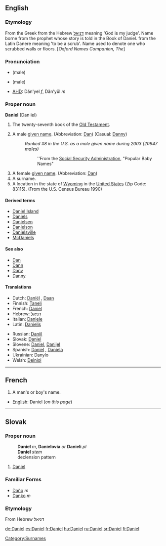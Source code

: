 {{wikipedia}}
==English==
{{Bible|27|Ezekiel|Hosea}}

===Etymology===
From the Greek {{polytonic|[[Δανιήλ]]}} from the Hebrew [[דניּאל]] meaning 'God is my judge'. Name borne from the prophet whose story is told in the Book of Daniel.  from the Latin Danere meaning 'to be a scrub'.  Name used to denote one who scrubbed walls or floors. [''Oxford Names Companion, The'']

===Pronunciation===
*{{IPA|/ˈdæn.jəl/}} (male)
*{{SAMPA|/"d{n.j@l/}} (male)
*[[AHD]]: Dăn'yel ''f'', Dăn'yŭl ''m''

===Proper noun===
'''Daniel''' (Dan&middot;iel)

# The twenty-seventh book of the [[Old Testament]].
#{{given name|male|from Hebrew|}} A male [[given name]]. (Abbreviation: [[Dan]]) (Casual: [[Danny]])
#:''Ranked #8 in the U.S. as a male given name during 2003 (20947 males)''
#::''From the [http://www.ssa.gov Social Security Administration], "Popular Baby Names"
#A female [[given name]]. (Abbreviation: [[Dan]])
#A surname.
#A location in the state of [[Wyoming]] in the [[United States]] (Zip Code: 83115). (From the U.S. Census Bureau 1990)

[[Category:Surnames]]

====Derived terms====
*[[Daniel Island]]
*[[Daniels]]
*[[Danielsen]]
*[[Danielson]]
*[[Danielsville]]
*[[McDaniels]]

====See also====
*[[Dan]]
*[[Dann]]
*[[Dany]]
*[[Danny]]

====Translations====
{{top}}
*Dutch: [[Daniël]] {{m}}, [[Daan]] {{m}}
*Finnish: [[Taneli]]
*French: [[Daniel]]
*Hebrew: [[דניאל|דָּנִיֵּאל]] {{mf}}
*Italian: [[Daniele]]
*Latin: [[Danielis]]
{{mid}}
*Russian: [[Daniil]]
*Slovak: [[Daniel#Slovak|Daniel]] {{m}}
*Slovene: [[Daniel]], [[Danijel]]
*Spanish: [[Daniel]] {{m}}, [[Daniela]] {{f}}
*Ukrainian: [[Danylo]]
*Welsh: [[Deiniol]]
{{bottom}}
----

==French==

#A man's or boy's name.

*[[English]]: Daniel (''on this page'')
----

==Slovak==
===Proper noun===
:'''Daniel''' ''m'', '''Danielovia''' ''or'' '''Danieli''' ''pl''
:'''Daniel''' ''stem''
:declension pattern {{chlap}}
# [[Daniel#English|Daniel]]
===Familiar Forms===
* [[Daňo]] ''m''
* [[Danko]] ''m''
===Etymology===
From Hebrew דניאל

[[de:Daniel]]
[[es:Daniel]]
[[fr:Daniel]]
[[hu:Daniel]]
[[ru:Daniel]]
[[sr:Daniel]]
[[fi:Daniel]]